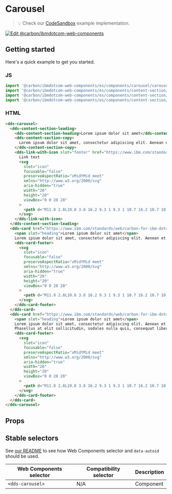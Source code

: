 
# Carousel

> 💡 Check our
> [CodeSandbox](https://githubbox.com/carbon-design-system/carbon-for-ibm-dotcom/tree/master/packages/web-components/examples/codesandbox/components/carousel)
> example implementation.

[![Edit @carbon/ibmdotcom-web-components](https://codesandbox.io/static/img/play-codesandbox.svg)](https://githubbox.com/carbon-design-system/carbon-for-ibm-dotcom/tree/master/packages/web-components/examples/codesandbox/components/carousel)

## Getting started

Here's a quick example to get you started.

### JS

```javascript
import '@carbon/ibmdotcom-web-components/es/components/carousel/carousel.js';
import '@carbon/ibmdotcom-web-components/es/components/content-section/content-section-leading.js';
import '@carbon/ibmdotcom-web-components/es/components/content-section/content-section-heading.js';
import '@carbon/ibmdotcom-web-components/es/components/content-section/content-section-copy.js';
```

### HTML

```html
<dds-carousel>
  <dds-content-section-leading>
    <dds-content-section-heading>Lorem ipsum dolor sit amet</dds-content-section-heading>
    <dds-content-section-copy>
      Lorem ipsum dolor sit amet, consectetur adipiscing elit. Aenean et ultricies est.
    </dds-content-section-copy>
    <dds-link-with-icon slot="footer" href="https://www.ibm.com/standards/web/carbon-for-ibm-dotcom">
      Link text
      <svg
        slot="icon"
        focusable="false"
        preserveAspectRatio="xMidYMid meet"
        xmlns="http://www.w3.org/2000/svg"
        aria-hidden="true"
        width="20"
        height="20"
        viewBox="0 0 20 20"
      >
        <path d="M11.8 2.8L10.8 3.8 16.2 9.3 1 9.3 1 10.7 16.2 10.7 10.8 16.2 11.8 17.2 19 10z"></path>
      </svg>
    </dds-link-with-icon>
  </dds-content-section-leading>
  <dds-card href="https://www.ibm.com/standards/web/carbon-for-ibm-dotcom">
    <span slot="heading">Lorem ipsum dolor sit amet</span>
    Lorem ipsum dolor sit amet, consectetur adipiscing elit. Aenean et ultricies est.
    <dds-card-footer>
      <svg
        slot="icon"
        focusable="false"
        preserveAspectRatio="xMidYMid meet"
        xmlns="http://www.w3.org/2000/svg"
        aria-hidden="true"
        width="20"
        height="20"
        viewBox="0 0 20 20"
      >
        <path d="M11.8 2.8L10.8 3.8 16.2 9.3 1 9.3 1 10.7 16.2 10.7 10.8 16.2 11.8 17.2 19 10z"></path>
      </svg>
    </dds-card-footer>
  </dds-card>
  <dds-card href="https://www.ibm.com/standards/web/carbon-for-ibm-dotcom">
    <span slot="heading">Lorem ipsum dolor sit amet</span>
    Lorem ipsum dolor sit amet, consectetur adipiscing elit. Aenean et ultricies est. Mauris iaculis eget dolor nec hendrerit.
    Phasellus at elit sollicitudin, sodales nulla quis, consequat libero.
    <dds-card-footer>
      <svg
        slot="icon"
        focusable="false"
        preserveAspectRatio="xMidYMid meet"
        xmlns="http://www.w3.org/2000/svg"
        aria-hidden="true"
        width="20"
        height="20"
        viewBox="0 0 20 20"
      >
        <path d="M11.8 2.8L10.8 3.8 16.2 9.3 1 9.3 1 10.7 16.2 10.7 10.8 16.2 11.8 17.2 19 10z"></path>
      </svg>
    </dds-card-footer>
  </dds-card>
</dds-carousel>
```

## Props

<Props of="dds-card" />

## Stable selectors

See [our README](https://github.com/carbon-design-system/carbon-for-ibm-dotcom/tree/master/packages/web-components#stable-selectors-for-analytics-and-integratione2e-testing-in-web-components) to see how Web Components selector and `data-autoid` should be used.

| Web Components selector | Compatibility selector | Description |
| ----------------------- | ---------------------- | ----------- |
| `<dds-carousel>`        | N/A                    | Component   |

<Description markdown={contributing} />
